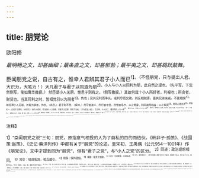 ```yaml
---
---
---
```

title: 朋党论
---



欧阳修

*最明畅之文，却甚幽细；最条直之文，却甚郁勃；最平夷之文，却甚跳跃鼓舞。*

臣闻朋党之说，自古有之，惟幸人君辨其君子小人而已<sup>1】。（不怪朋党，只与提出人君。大识力，大笔力！）大凡君子与君子以同道为朋<sup>2】，小人与小人以同利为朋，此自然之理也。（先平写，下忽然侧写，笔如鹰华撤捩。）
然臣谓小人无朋，惟君子则有之。（侧写撒捩。）其故何哉？小人所好者，利禄也；所贪者，财货也。当其同利之时，暂相党引以为朋者<sup>3】，伪也；及其见利而争先，或利尽而交疏，则反相贼害，虽其兄弟亲戚，不能相保<sup>4】。故臣谓小人无朋，其暂为朋者，伪也。（说尽。）君子则不然，（疾转。）所守者道义，所行者忠信，所惜者名节。以之修身，则同道而相益；以之事国<sup>5】，则同心而共济<sup>6】。终始如一，此君子之朋也。（亦说尽。）故为人君者，但当退小人之伪朋，用君子之真朋，则天下治矣。（只与提出人君。）
尧之时，小人共工、獾兜等四人为一朋<sup>7】，君子八元、八恺十六人为一朋<sup>8】。舜佐尧，退四凶小人之朋，而进元、恺君子之朋，尧之天下大治。（证一，大奇文。）及舜自为天子，而皋、夔、稷、契等二十二人并列于朝<sup>9】，更相称美，更相推让，凡二十二人为一朋，而舜皆用之，天下亦大治。（证二，大奇文。）《书》曰：“纣有臣亿万，惟亿万心；周有臣三千，惟一心<sup>10】。”纣之时，亿万人各异心，可谓不为朋矣，然纣以亡国。（证三，大奇文。）周武王之臣，三千人为一大朋，而周用以兴。（证四，大奇文。）后汉献帝时，尽取天下名士囚禁之，目为党人<sup>11】。及黄巾贼起<sup>12】，汉室大乱，后方悔悟，尽解党人而释之，然已无救矣<sup>13】。（证五，大奇文。）唐
之晚年，渐起朋党之论<sup>14】，及昭宗时，尽杀朝之名士<sup>15】5，或投之黄河，曰：“此辈清流，可投浊流<sup>16】。”而唐遂亡矣。（证六，大奇文。连引数证，一段奇是一段。）
夫前世之主，能使人人异心不为朋，莫如纣；能禁绝善人为朋，莫如汉献帝；能诛戮清流之朋，莫如唐昭宗之世：然皆乱亡其国。（奇，奇！看他忽然作倒卷之笔。）更相称美推让而不自疑，莫如舜之二十二臣；舜亦不疑而皆用之。然而后世不诮舜为二十二人朋党所欺<sup>17】，而称舜为聪明之圣者，以能辨君子与小人也。周武之世，举其国之臣三千人共为一朋，自古为朋之多且大，莫如周。然周用此以兴者，善人虽多而不厌也。（奇，奇！看他倒卷，又参差变化，不作一样笔。）
夫兴亡治乱之迹<sup>18】，为人君者，可以鉴矣。（只与提出人君。）

<sup>注释】

<sup>1】“臣闻朋党之说”三句：朋党，原指意气相投的人为了自私的目的而结伙。《韩非子·孤愤》、《战国策·赵策》、《史记·蔡泽列传》中都有关于“朋党”的论述。至宋初，王禹偶（公元954—1001年）作《朋党论》，文中才提到同为“朋党”，但有“君子之党”，与“小人之党”的区分。
<sup>2】同道：政治理想相同。
<sup>3】党引：结成私党，相互援引。
<sup>4】相保：保持团结。
<sup>5】事国：服务于国家。
<sup>6】共济：互相帮助，共同前进。
<sup>7】共工、疆兜等四人：《尚书·舜典》谓舜“流共工于幽州，放驩兜于崇山，窜三苗于三危，殛鲧于羽山。”共工、驩兜、三苗、鲧，被称为尧时“四凶”。
<sup>8】八元、八恺：据《左传·文公十八年》载，上古高阳氏时有苍舒、大临等八才子，“天下之民，谓之八恺。”上古高辛氏时有伯奋、仲堪等八才子，“天下之民，谓之八元。”
<sup>9】“而皋、夔、稷、契（xiè屑）”句：据《尚书·舜典》及《史记·五帝本纪》注，舜时大臣有皋陶（掌管刑法）、夔（掌管音乐）、稷（掌管农业）、契（掌管教育）、大禹、工垂，再加上十二牧（州长官）四岳（大区长官），共二十二人。
<sup>10】“《书》曰”五句：引自《尚书·泰誓》，个别文字与《尚书》原文有出入。
<sup>17】“后汉献帝时”三句：据《后汉书·党锢列传》载，汉桓帝、灵帝时，宦官专权，迫害朝臣，数百名著名人士被诬指为“党人”，先后被投入狱中，折磨至死。史称“党锢之祸”。欧阳修在本文中，误称担、灵帝时事为献帝时事。1黄巾贼起：指东汉灵帝中平元年（公元184年）以张角为首的农民大起义。起义军一律头裹黄巾，故称“黄巾军”。文中称黄巾军为贼，表现了作者的政治偏见。
<sup>13】3“后方悔悟”三句：据《后汉书·党锢列传》载，黄巾起义后，汉灵帝为缓和统治阶级内部矛盾，以便加强镇压农民起义军的力量，接受了中常侍吕彊的建议，大赦了原先被捕、徙的全部“党人”。1“唐之晚年”二句：指唐穆宗至宣宗年间，出现的以牛憎孺、李宗闵为首的牛党，和以李德裕为首的李党之间的错综复杂的倾轧、斗争。牛李党争前后延续了近四十年。
<sup>15】“及昭宗时”二句：天祐三年（906年），梁王朱温（朱全忠）借故将宰相裴框、崔远等多数朝廷大臣杀死于白马驿，并以“朋党”之名捕杀不肯阿附自己的社会名流数百人，“朝廷为之空”。事见《新五代史·六臣传》。天祐三年，已是唐哀帝执政时期，本文作“昭宗”，是作者误记。
<sup>16】“此辈清流”二句：这是朱温的谋士李振所说的话。朱温在谋密裴枢等大臣时，李振建议把他们投入黄河，曾说：“此辈自谓清流，宜投于黄河，永为浊流。”见《旧五代史·李振传》。
<sup>17】不诮：不讥笑。1迹：事迹，经验。